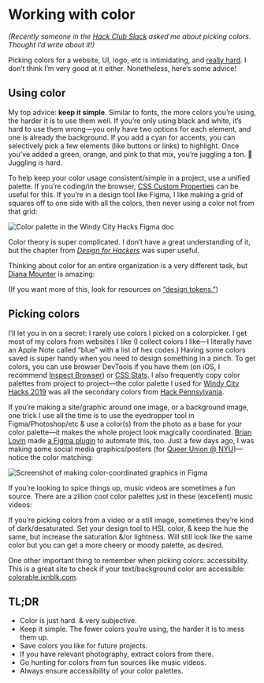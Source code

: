 
# Working with color

_(Recently someone in the [Hack Club Slack](https://hackclub.com/community/) asked me about picking colors. Thought I’d write about it!)_

Picking colors for a website, UI, logo, etc is intimidating, and [really hard](https://twitter.com/colmtuite/status/933186215800553473?s=21). I don’t think I’m very good at it either. Nonetheless, here’s some advice!

## Using color

My top advice: **keep it simple**. Similar to fonts, the more colors you’re using, the harder it is to use them well. If you’re only using black and white, it’s hard to use them wrong—you only have two options for each element, and one is already the background. If you add a cyan for accents, you can selectively pick a few elements (like buttons or links) to highlight. Once you’ve added a green, orange, and pink to that mix, you’re juggling a ton. 🤹 Juggling is hard.

To help keep your color usage consistent/simple in a project, use a unified palette. If you’re coding/in the browser, [CSS Custom Properties](https://developer.mozilla.org/en-US/docs/Web/CSS/--*) can be useful for this. If you’re in a design tool like Figma, I like making a grid of squares off to one side with all the colors, then never using a color not from that grid:

![Color palette in the Windy City Hacks Figma doc](https://d1fmxjrxw87eps.cloudfront.net/2020-02-27T23:22:37-05:00.png)

Color theory is super complicated. I don’t have a great understanding of it, but the chapter from [*Design for Hackers*](https://smile.amazon.com/Design-Hackers-Reverse-Engineering-Beauty/dp/1119998956) was super useful.

Thinking about color for an entire organization is a very different task, but [Diana Mounter](https://broccolini.net/) is amazing:

<YouTube url="https://youtu.be/VYWPH8QGuGE" />

(If you want more of this, look for resources on [“design tokens.”](https://css-tricks.com/what-are-design-tokens/))

## Picking colors

I’ll let you in on a secret: I rarely use colors I picked on a colorpicker. I get most of my colors from websites I like (I collect colors I like—I literally have an Apple Note called “blue” with a list of hex codes.) Having some colors saved is super handy when you need to design something in a pinch. To get colors, you can use browser DevTools if you have them (on iOS, I recommend [Inspect Browser](https://apps.apple.com/us/app/inspect-browser/id1203594958?uo=4)) or [CSS Stats](https://cssstats.com). I also frequently copy color palettes from project to project—the color palette I used for [Windy City Hacks 2019](http://2019.windyhacks.com) was all the secondary colors from [Hack Pennsylvania](https://2019.hackpenn.com).

If you’re making a site/graphic around one image, or a background image, one trick I use all the time is to use the eyedropper tool in Figma/Photoshop/etc & use a color(s) from the photo as a base for your color palette—it makes the whole project look magically coordinated. [Brian Lovin](https://brianlovin.com) made [a Figma plugin](https://www.figma.com/community/plugin/744725347356614754/Dominant-Color-Toolkit-🎨) to automate this, too. Just a few days ago, I was making some social media graphics/posters (for [Queer Union @ NYU](https://www.instagram.com/p/B9CHX_FBCPm/))—notice the color matching:

![Screenshot of making color-coordinated graphics in Figma](https://d1fmxjrxw87eps.cloudfront.net/2020-02-27T23:48:54-05:00.jpeg)

If you’re looking to spice things up, music videos are sometimes a fun source. There are a zillion cool color palettes just in these (excellent) music videos:

<Columns>

<YouTube url="https://youtu.be/tGRzz0oqgUE" />

<YouTube url="https://youtu.be/n48vQgfXygc" />

</Columns>

If you’re picking colors from a video or a still image, sometimes they’re kind of dark/desaturated. Set your design tool to HSL color, & keep the hue the same, but increase the saturation &/or lightness. Will still look like the same color but you can get a more cheery or moody palette, as desired.

One other important thing to remember when picking colors: accessibility. This is a great site to check if your text/background color are accessible: [colorable.jxnblk.com](https://colorable.jxnblk.com).

## TL;DR

- Color is just hard. & very subjective.
- Keep it simple. The fewer colors you’re using, the harder it is to mess them up.
- Save colors you like for future projects.
- If you have relevant photography, extract colors from there.
- Go hunting for colors from fun sources like music videos.
- Always ensure accessibility of your color palettes.
